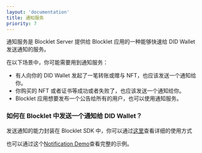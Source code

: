 ```yaml
---
layout: 'documentation'
title: 通知服务
priority: 7
---
```


通知服务是 Blocklet Server 提供给 Blocklet 应用的一种能够快速给 DID Wallet 发送通知的服务。

在以下场景中，你可能需要用到通知服务：

- 有人向你的 DID Wallet 发起了一笔转账或赠与 NFT，也应该发送一个通知给你。
- 你购买的 NFT 或者证书等成功或者失败了，也应该发送一个通知给你。
- Blocklet 应用想要发布一个公告给所有的用户，也可以使用通知服务。

### 如何在 Blocklet 中发送一个通知给 DID Wallet？

发送通知的能力封装在 Blocklet SDK 中，你可以通过[这里](https://docs.arcblock.io/abtnode/zh/developer/blocklet-sdk#notification-sdk)查看详细的使用方式

也可以通过这个[Notification Demo](https://github.com/blocklet/notification-demo)查看完整的示例。
